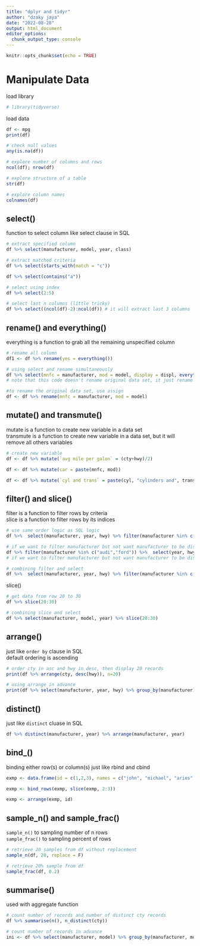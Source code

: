 ```yaml
---
title: "dplyr and tidyr"
author: "dzaky jaya"
date: "2022-08-28"
output: html_document
editor_options: 
  chunk_output_type: console
---
```


```r
knitr::opts_chunk$set(echo = TRUE)
```

# Manipulate Data

load library

```r
# library(tidyverse)
```

load data

```r
df <- mpg
print(df)

# check null values
any(is.na(df))

# explore number of columns and rows
ncol(df); nrow(df)

# explore structure of a table
str(df)

# explore column names
colnames(df)
```

## select()

function to select column like select clause in SQL

```r
# extract specified column
df %>% select(manufacturer, model, year, class)

# extract matched criteria
df %>% select(starts_with(match = "c"))

df %>% select(contains("a"))

# select using index
df %>% select(2:5)

# select last n columns (little tricky)
df %>% select((ncol(df)-2):ncol(df)) # it will extract last 3 columns
```

## rename() and everything()

everything is a function to grab all the remaining unspecified column

```r
# rename all column
df1 <- df %>% rename(yes = everything())

# using select and rename simultaneously
df %>% select(mnfc = manufacturer, mod = model, display = displ, everything())
# note that this code doesn't rename original data set, it just rename the displayed data, i.e aliases

#to rename the original data set, use assign
df <- df %>% rename(mnfc = manufacturer, mod = model)
```

## mutate() and transmute()

mutate is a function to create new variable in a data set\
transmute is a function to create new variable in a data set, but it will remove all others variables\

```r
# create new variable
df <- df %>% mutate(`avg mile per galon` = (cty+hwy)/2)

df <- df %>% mutate(car = paste(mnfc, mod))

df <- df %>% mutate(`cyl and trans` = paste(cyl, "cylinders and", trans, "transmissions"))
```

## filter() and slice()

filter is a function to filter rows by criteria\
slice is a function to filter rows by its indices

```r
# use same order logic as SQL logic
df %>%  select(manufacturer, year, hwy) %>% filter(manufacturer %in% c("audi","ford"))

# if we want to filter manufacturer but not want manufacturer to be displayed, then put the filter prior to select
df %>% filter(manufacturer %in% c("audi","ford")) %>%  select(year, hwy)
# if we want to filter manufacturer but not want manufacturer to be displayed but put the filter after select, it will cause an error

# combining filter and select
df %>%  select(manufacturer, year, hwy) %>% filter(manufacturer %in% c("audi","ford")) %>% group_by(manufacturer, year) %>% summarise(`avg mean` = mean(hwy))
```

slice()

```r
# get data from row 20 to 30
df %>% slice(20:30)

# combining slice and select
df %>% select(manufacturer, model, year) %>% slice(20:30)
```

## arrange()

just like `order by` clause in SQL\
default ordering is ascending

```r
# order cty in asc and hwy in desc, then display 20 records
print(df %>% arrange(cty, desc(hwy)), n=20)

# using arrange in advance
print(df %>% select(manufacturer, year, hwy) %>% group_by(manufacturer) %>% filter(year == 1999) %>% summarise(`average of hwy` = mean(hwy)) %>% arrange(desc(`average of hwy`)), n=5)
```

## distinct()

just like `distinct` cluase in SQL

```r
df %>% distinct(manufacturer, year) %>% arrange(manufacturer, year)
```

## bind\_()

binding either row(s) or column(s) just like rbind and cbind

```r
exmp <- data.frame(id = c(1,2,3), names = c("john", "michael", "aries"))

exmp <- bind_rows(exmp, slice(exmp, 2:3))

exmp <- arrange(exmp, id)
```

## sample_n() and sample_frac()

`sample_n()` to sampling number of n rows\
`sample_frac()` to sampling percent of rows

```r
# retrieve 20 samples from df without replacement
sample_n(df, 20, replace = F)

# retrieve 20% sample from df
sample_frac(df, 0.2)
```

## summarise()

used with aggregate function
```r
# count number of records and number of distinct cty records
df %>% summarise(n(), n_distinct(cty))

# count number of records in advance
ini <- df %>% select(manufacturer, model) %>% group_by(manufacturer, model) %>% summarise(numrec = n())
```













